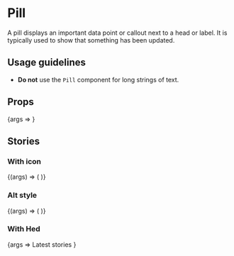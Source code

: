 
<Meta title="Content/Pill" component={Pill} />

# Pill

A pill displays an important data point or callout next to a head or label. It
is typically used to show that something has been updated.

## Usage guidelines

- **Do not** use the `Pill` component for long strings of text.

## Props

<Canvas>
	<Story
		args={{
			children: 'Updated',
		}}
		name="Default"
	>
		{args => <Pill {...args} />}
	</Story>
</Canvas>

<ArgsTable story="With icon" />

## Stories

### With icon

<Canvas>
	<Story
		args={{
			children: 'Members only',
			icon: '✦',
		}}
		name="With icon"
	>
		{(args) => (
			<Hed>
				<Pill {...args} />
			</Hed>
		)}
	</Story>
</Canvas>

### Alt style

<Canvas>
	<Story
		args={{
			children: 'Members only',
			pillStyle: 'alt',
		}}
		name="Alt style"
	>
		{(args) => (
			<Hed>
				<Pill {...args} />
			</Hed>
		)}
	</Story>
</Canvas>

### With Hed

<Canvas>
	<Story
		args={{
			children: '2 new',
		}}
		name="With Hed"
	>
		{args => <Hed>Latest stories <Pill {...args} /></Hed>}
	</Story>
</Canvas>
